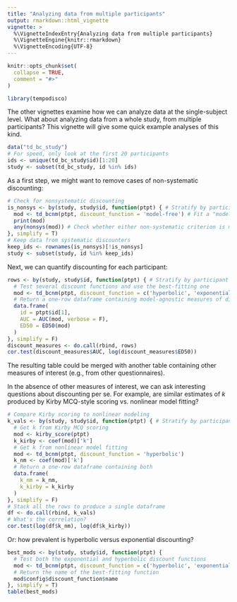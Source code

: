 ```yaml
---
title: "Analyzing data from multiple participants"
output: rmarkdown::html_vignette
vignette: >
  %\VignetteIndexEntry{Analyzing data from multiple participants}
  %\VignetteEngine{knitr::rmarkdown}
  %\VignetteEncoding{UTF-8}
---
```


```r
knitr::opts_chunk$set(
  collapse = TRUE,
  comment = "#>"
)
```

```r
library(tempodisco)
```

The other vignettes examine how we can analyze data at the single-subject level. What about analyzing data from a whole study, from multiple participants? This vignette will give some quick example analyses of this kind.

```r
data("td_bc_study")
# For speed, only look at the first 20 participants
ids <- unique(td_bc_study$id)[1:20]
study <- subset(td_bc_study, id %in% ids)
```

As a first step, we might want to remove cases of non-systematic discounting:

```r
# Check for nonsystematic discounting
is_nonsys <- by(study, study$id, function(ptpt) { # Stratify by participant ID
  mod <- td_bcnm(ptpt, discount_function = 'model-free') # Fit a "model-free" discount function to the participant-level data
  print(mod)
  any(nonsys(mod)) # Check whether either non-systematic criterion is met
}, simplify = T)
# Keep data from systematic discounters
keep_ids <- rownames(is_nonsys)[!is_nonsys]
study <- subset(study, id %in% keep_ids)
```

Next, we can quantify discounting for each participant:

```r
rows <- by(study, study$id, function(ptpt) { # Stratify by participant ID
  # Test several discount functions and use the best-fitting one
  mod <- td_bcnm(ptpt, discount_function = c('hyperbolic', 'exponential'))
  # Return a one-row dataframe containing model-agnostic measures of discounting
  data.frame(
    id = ptpt$id[1],
    AUC = AUC(mod, verbose = F),
    ED50 = ED50(mod)
  )
}, simplify = F)
discount_measures <- do.call(rbind, rows)
cor.test(discount_measures$AUC, log(discount_measures$ED50))
```

The resulting table could be merged with another table containing other measures of interest (e.g., from other questionnaires).

In the absence of other measures of interest, we can ask interesting questions about discounting per se. For example, are similar estimates of $k$ produced by Kirby MCQ-style scoring vs. nonlinear model fitting?

```r
# Compare Kirby scoring to nonlinear modeling
k_vals <- by(study, study$id, function(ptpt) { # Stratify by participant ID
  # Get k from Kirby MCQ scoring
  mod <- kirby_score(ptpt)
  k_kirby <- coef(mod)['k']
  # Get k from nonlinear model fitting
  mod <- td_bcnm(ptpt, discount_function = 'hyperbolic')
  k_nm <- coef(mod)['k']
  # Return a one-row dataframe containing both
  data.frame(
    k_nm = k_nm,
    k_kirby = k_kirby
  )
}, simplify = F)
# Stack all the rows to produce a single dataframe
df <- do.call(rbind, k_vals)
# What's the correlation?
cor.test(log(df$k_nm), log(df$k_kirby))
```

Or: how prevalent is hyperbolic versus exponential discounting?

```r
best_mods <- by(study, study$id, function(ptpt) {
  # Test both the exponential and hyperbolic discount functions
  mod <- td_bcnm(ptpt, discount_function = c('hyperbolic', 'exponential'))
  # Return the name of the best-fitting function
  mod$config$discount_function$name
}, simplify = T)
table(best_mods)
```

